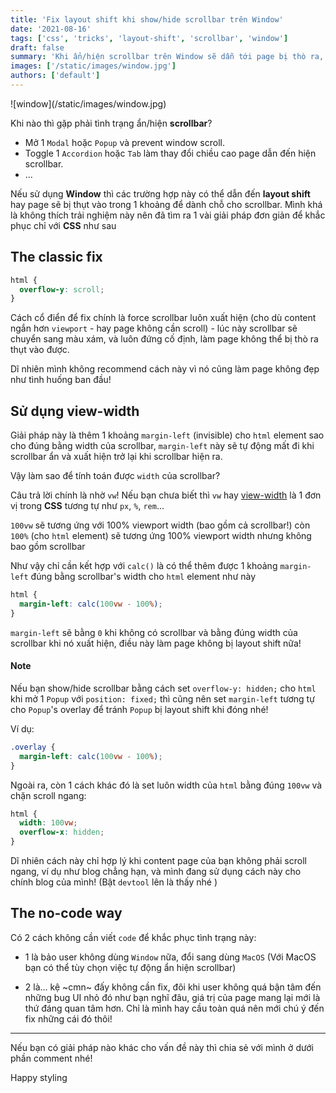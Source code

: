 ```yaml
---
title: 'Fix layout shift khi show/hide scrollbar trên Window'
date: '2021-08-16'
tags: ['css', 'tricks', 'layout-shift', 'scrollbar', 'window']
draft: false
summary: 'Khi ẩn/hiện scrollbar trên Window sẽ dẫn tới page bị thò ra, thụt vào. Làm thế nào để khác phục tình trạng này chỉ với CSS?'
images: ['/static/images/window.jpg']
authors: ['default']
---
```



<UnsplashLicense photoURL="https://unsplash.com/photos/AWSHg2mK-Ho" author="Vinayak Sharma" />
![window](/static/images/window.jpg)

Khi nào thì gặp phải tình trạng ẩn/hiện **scrollbar**?

- Mở 1 `Modal` hoặc `Popup` và prevent window scroll.
- Toggle 1 `Accordion` hoặc `Tab` làm thay đổi chiều cao page dẫn đến hiện scrollbar.
- ...

Nếu sử dụng **Window** thì các trường hợp này có thể dẫn đến **layout shift** hay page sẽ bị thụt vào trong 1 khoảng để dành chỗ cho scrollbar.
Mình khá là không thích trải nghiệm này nên đã tìm ra 1 vài giải pháp đơn giản để khắc phục chỉ với **CSS** như sau <Twemoji emoji="partying-face" /><Twemoji emoji="partying-face" />

## The classic fix

```CSS
html {
  overflow-y: scroll;
}
```

Cách cổ điển để fix chính là force scrollbar luôn xuất hiện (cho dù content ngắn hơn `viewport` - hay page không cần scroll) - lúc này scrollbar sẽ chuyển sang màu xám, và luôn đứng cố định, làm page không thể bị thò ra thụt vào được.

Dĩ nhiên mình không recommend cách này <Twemoji emoji="grinning-face-with-sweat" /> vì nó cũng làm page không đẹp như tình huống ban đầu!

## Sử dụng view-width

Giải pháp này là thêm 1 khoảng `margin-left` (invisible) cho `html` element sao cho đúng bằng width của scrollbar, `margin-left` này sẽ tự động mất đi khi scrollbar ẩn và xuất hiện trở lại khi scrollbar hiện ra.

Vậy làm sao để tính toán được `width` của scrollbar<Twemoji emoji="thinking-face" />?

Câu trả lời chính là nhờ `vw`! Nếu bạn chưa biết thì `vw` hay [view-width](https://developer.mozilla.org/en-US/docs/Learn/CSS/Building_blocks/Values_and_units#relative_length_units) là 1 đơn vị trong **CSS** tương tự như `px`, `%`, `rem`...

`100vw` sẽ tương ứng với 100% viewport width (bao gồm cả scrollbar!) còn `100%` (cho `html` element) sẽ tương ứng 100% viewport width nhưng không bao gồm scrollbar <Twemoji emoji="exploding-head" />

Như vậy chỉ cần kết hợp với `calc()` là có thể thêm được 1 khoảng `margin-left` đúng bằng scrollbar's width cho `html` element như này

```CSS
html {
  margin-left: calc(100vw - 100%);
}
```

`margin-left` sẽ bằng `0` khi không có scrollbar và bằng đúng width của scrollbar khi nó xuất hiện, điều này làm page không bị layout shift nữa!

#### Note

Nếu bạn show/hide scrollbar bằng cách set `overflow-y: hidden;` cho `html` khi mở 1 `Popup` với `position: fixed;` thì cũng nên set `margin-left` tương tự cho `Popup`'s overlay để tránh `Popup` bị layout shift khi đóng nhé!

Ví dụ:

```CSS
.overlay {
  margin-left: calc(100vw - 100%);
}
```

Ngoài ra, còn 1 cách khác đó là set luôn width của `html` bằng đúng `100vw` và chặn scroll ngang:

```CSS
html {
  width: 100vw;
  overflow-x: hidden;
}
```

Dĩ nhiên cách này chỉ hợp lý khi content page của bạn không phải scroll ngang, ví dụ như blog chẳng hạn, và mình đang sử dụng cách này cho chính blog của mình! (Bật `devtool` lên là thấy nhé <Twemoji emoji="beaming-face-with-smiling-eyes" />)

## The no-code way <Twemoji emoji="star-struck" size="" />

Có 2 cách không cần viết `code` để khắc phục tình trạng này:

- 1 là bảo user không dùng `Window` nữa, đổi sang dùng `MacOS` <Twemoji emoji="grinning-squinting-face" /><Twemoji emoji="grinning-squinting-face" /><Twemoji emoji="grinning-squinting-face" /> (Với MacOS bạn có thể tùy chọn việc tự động ẩn hiện scrollbar)

- 2 là... kệ ~cmn~ đấy không cần fix, đôi khi user không quá bận tâm đến những bug UI nhỏ đó như bạn nghĩ đâu, giá trị của page mang lại mới là thứ đáng quan tâm hơn. Chỉ là mình hay cầu toàn quá <Twemoji emoji="lying-face" /> nên mới chú ý đến fix những cái đó thôi!

---

Nếu bạn có giải pháp nào khác cho vấn đề này thì chia sẻ với mình ở dưới phần comment nhé!

Happy styling <Twemoji emoji="clinking-beer-mugs" />
